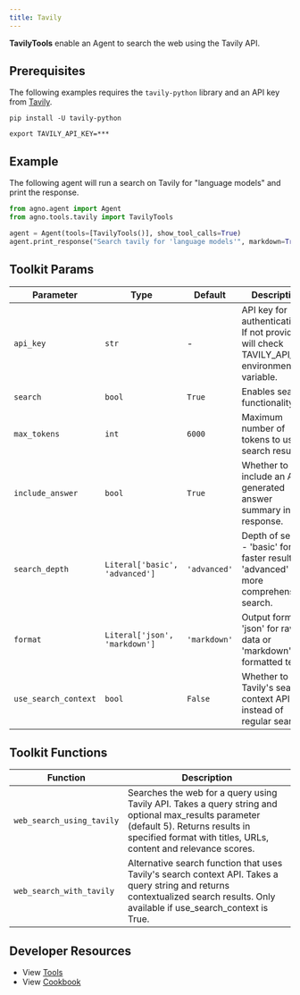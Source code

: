 ```yaml
---
title: Tavily
---
```


**TavilyTools** enable an Agent to search the web using the Tavily API.

## Prerequisites

The following examples requires the `tavily-python` library and an API key from [Tavily](https://tavily.com/).

```shell
pip install -U tavily-python
```

```shell
export TAVILY_API_KEY=***
```

## Example

The following agent will run a search on Tavily for "language models" and print the response.

```python cookbook/agent_concepts/tools/tavily_tools.py
from agno.agent import Agent
from agno.tools.tavily import TavilyTools

agent = Agent(tools=[TavilyTools()], show_tool_calls=True)
agent.print_response("Search tavily for 'language models'", markdown=True)
```

## Toolkit Params

| Parameter            | Type                           | Default      | Description                                                                                  |
| -------------------- | ------------------------------ | ------------ | -------------------------------------------------------------------------------------------- |
| `api_key`            | `str`                          | -            | API key for authentication. If not provided, will check TAVILY_API_KEY environment variable. |
| `search`             | `bool`                         | `True`       | Enables search functionality.                                                                |
| `max_tokens`         | `int`                          | `6000`       | Maximum number of tokens to use in search results.                                           |
| `include_answer`     | `bool`                         | `True`       | Whether to include an AI-generated answer summary in the response.                           |
| `search_depth`       | `Literal['basic', 'advanced']` | `'advanced'` | Depth of search - 'basic' for faster results or 'advanced' for more comprehensive search.    |
| `format`             | `Literal['json', 'markdown']`  | `'markdown'` | Output format - 'json' for raw data or 'markdown' for formatted text.                        |
| `use_search_context` | `bool`                         | `False`      | Whether to use Tavily's search context API instead of regular search.                        |

## Toolkit Functions

| Function                  | Description                                                                                                                                                                                              |
| ------------------------- | -------------------------------------------------------------------------------------------------------------------------------------------------------------------------------------------------------- |
| `web_search_using_tavily` | Searches the web for a query using Tavily API. Takes a query string and optional max_results parameter (default 5). Returns results in specified format with titles, URLs, content and relevance scores. |
| `web_search_with_tavily`  | Alternative search function that uses Tavily's search context API. Takes a query string and returns contextualized search results. Only available if use_search_context is True.                         |

## Developer Resources

- View [Tools](https://github.com/AgnoAgi/agno/blob/main/libs/agno/agno/tools/tavily.py)
- View [Cookbook](https://github.com/AgnoAgi/agno/blob/main/cookbook/agent_concepts/tools/tavily_tools.py)
